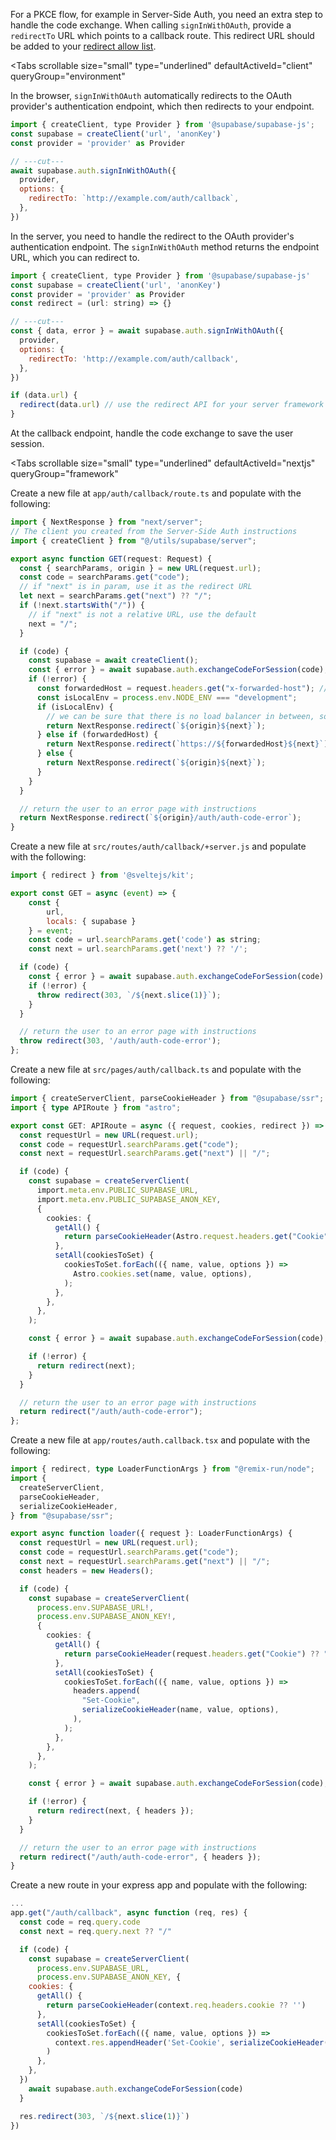 For a PKCE flow, for example in Server-Side Auth, you need an extra step to handle the code exchange. When calling `signInWithOAuth`, provide a `redirectTo` URL which points to a callback route. This redirect URL should be added to your [redirect allow list](/docs/guides/auth/redirect-urls).

<Tabs
  scrollable
  size="small"
  type="underlined"
  defaultActiveId="client"
  queryGroup="environment"
>
<TabPanel id="client" label="Client">

In the browser, `signInWithOAuth` automatically redirects to the OAuth provider's authentication endpoint, which then redirects to your endpoint.

```js
import { createClient, type Provider } from '@supabase/supabase-js';
const supabase = createClient('url', 'anonKey')
const provider = 'provider' as Provider

// ---cut---
await supabase.auth.signInWithOAuth({
  provider,
  options: {
    redirectTo: `http://example.com/auth/callback`,
  },
})
```

</TabPanel>

<TabPanel id="server" label="Server">

In the server, you need to handle the redirect to the OAuth provider's authentication endpoint. The `signInWithOAuth` method returns the endpoint URL, which you can redirect to.

```js
import { createClient, type Provider } from '@supabase/supabase-js'
const supabase = createClient('url', 'anonKey')
const provider = 'provider' as Provider
const redirect = (url: string) => {}

// ---cut---
const { data, error } = await supabase.auth.signInWithOAuth({
  provider,
  options: {
    redirectTo: 'http://example.com/auth/callback',
  },
})

if (data.url) {
  redirect(data.url) // use the redirect API for your server framework
}
```

</TabPanel>

</Tabs>

At the callback endpoint, handle the code exchange to save the user session.

<Tabs
  scrollable
  size="small"
  type="underlined"
  defaultActiveId="nextjs"
  queryGroup="framework"
>
<TabPanel id="nextjs" label="Next.js">

Create a new file at `app/auth/callback/route.ts` and populate with the following:

```ts name=app/auth/callback/route.ts
import { NextResponse } from "next/server";
// The client you created from the Server-Side Auth instructions
import { createClient } from "@/utils/supabase/server";

export async function GET(request: Request) {
  const { searchParams, origin } = new URL(request.url);
  const code = searchParams.get("code");
  // if "next" is in param, use it as the redirect URL
  let next = searchParams.get("next") ?? "/";
  if (!next.startsWith("/")) {
    // if "next" is not a relative URL, use the default
    next = "/";
  }

  if (code) {
    const supabase = await createClient();
    const { error } = await supabase.auth.exchangeCodeForSession(code);
    if (!error) {
      const forwardedHost = request.headers.get("x-forwarded-host"); // original origin before load balancer
      const isLocalEnv = process.env.NODE_ENV === "development";
      if (isLocalEnv) {
        // we can be sure that there is no load balancer in between, so no need to watch for X-Forwarded-Host
        return NextResponse.redirect(`${origin}${next}`);
      } else if (forwardedHost) {
        return NextResponse.redirect(`https://${forwardedHost}${next}`);
      } else {
        return NextResponse.redirect(`${origin}${next}`);
      }
    }
  }

  // return the user to an error page with instructions
  return NextResponse.redirect(`${origin}/auth/auth-code-error`);
}
```

</TabPanel>
<TabPanel id="sveltekit" label="SvelteKit">

Create a new file at `src/routes/auth/callback/+server.js` and populate with the following:

```js name=src/routes/auth/callback/+server.js
import { redirect } from '@sveltejs/kit';

export const GET = async (event) => {
	const {
		url,
		locals: { supabase }
	} = event;
	const code = url.searchParams.get('code') as string;
	const next = url.searchParams.get('next') ?? '/';

  if (code) {
    const { error } = await supabase.auth.exchangeCodeForSession(code)
    if (!error) {
      throw redirect(303, `/${next.slice(1)}`);
    }
  }

  // return the user to an error page with instructions
  throw redirect(303, '/auth/auth-code-error');
};
```

</TabPanel>

<TabPanel id="astro" label="Astro">

Create a new file at `src/pages/auth/callback.ts` and populate with the following:

```ts name=src/pages/auth/callback.ts
import { createServerClient, parseCookieHeader } from "@supabase/ssr";
import { type APIRoute } from "astro";

export const GET: APIRoute = async ({ request, cookies, redirect }) => {
  const requestUrl = new URL(request.url);
  const code = requestUrl.searchParams.get("code");
  const next = requestUrl.searchParams.get("next") || "/";

  if (code) {
    const supabase = createServerClient(
      import.meta.env.PUBLIC_SUPABASE_URL,
      import.meta.env.PUBLIC_SUPABASE_ANON_KEY,
      {
        cookies: {
          getAll() {
            return parseCookieHeader(Astro.request.headers.get("Cookie") ?? "");
          },
          setAll(cookiesToSet) {
            cookiesToSet.forEach(({ name, value, options }) =>
              Astro.cookies.set(name, value, options),
            );
          },
        },
      },
    );

    const { error } = await supabase.auth.exchangeCodeForSession(code);

    if (!error) {
      return redirect(next);
    }
  }

  // return the user to an error page with instructions
  return redirect("/auth/auth-code-error");
};
```

</TabPanel>

<TabPanel id="remix" label="Remix">

Create a new file at `app/routes/auth.callback.tsx` and populate with the following:

```ts name=app/routes/auth.callback.tsx
import { redirect, type LoaderFunctionArgs } from "@remix-run/node";
import {
  createServerClient,
  parseCookieHeader,
  serializeCookieHeader,
} from "@supabase/ssr";

export async function loader({ request }: LoaderFunctionArgs) {
  const requestUrl = new URL(request.url);
  const code = requestUrl.searchParams.get("code");
  const next = requestUrl.searchParams.get("next") || "/";
  const headers = new Headers();

  if (code) {
    const supabase = createServerClient(
      process.env.SUPABASE_URL!,
      process.env.SUPABASE_ANON_KEY!,
      {
        cookies: {
          getAll() {
            return parseCookieHeader(request.headers.get("Cookie") ?? "");
          },
          setAll(cookiesToSet) {
            cookiesToSet.forEach(({ name, value, options }) =>
              headers.append(
                "Set-Cookie",
                serializeCookieHeader(name, value, options),
              ),
            );
          },
        },
      },
    );

    const { error } = await supabase.auth.exchangeCodeForSession(code);

    if (!error) {
      return redirect(next, { headers });
    }
  }

  // return the user to an error page with instructions
  return redirect("/auth/auth-code-error", { headers });
}
```

</TabPanel>
<TabPanel id="express" label="Express">

Create a new route in your express app and populate with the following:

```js name=app.js
...
app.get("/auth/callback", async function (req, res) {
  const code = req.query.code
  const next = req.query.next ?? "/"

  if (code) {
    const supabase = createServerClient(
      process.env.SUPABASE_URL,
      process.env.SUPABASE_ANON_KEY, {
    cookies: {
      getAll() {
        return parseCookieHeader(context.req.headers.cookie ?? '')
      },
      setAll(cookiesToSet) {
        cookiesToSet.forEach(({ name, value, options }) =>
          context.res.appendHeader('Set-Cookie', serializeCookieHeader(name, value, options))
        )
      },
    },
  })
    await supabase.auth.exchangeCodeForSession(code)
  }

  res.redirect(303, `/${next.slice(1)}`)
})
```

</TabPanel>
</Tabs>
